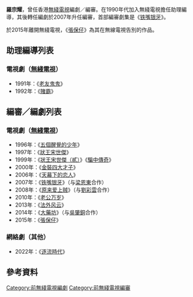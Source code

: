'''羅宗耀'''，曾任香港[[無綫電視|無綫電視]]編劇／編審。在1990年代加入無綫電視擔任助理編導，其後轉任編劇於2007年升任編審，首部編審劇集是《[[铁嘴银牙|铁嘴银牙]]》。

於2015年離開無綫電視，《[[張保仔_(2015年電視劇)|張保仔]]》為其在無線電視告別的作品。

==助理編導列表==
===電視劇（[[無綫電視|無綫電視]]）===
*1991年：《[[老友鬼鬼|老友鬼鬼]]》
*1992年：《[[賭霸_(電視劇)|賭霸]]》

==編審／編劇列表==
===電視劇（[[無綫電視|無綫電視]]）===
*1996年：《[[五個醒覺的少年|五個醒覺的少年]]》
*1997年：《[[狀王宋世傑|狀王宋世傑]]》
*1999年：《[[狀王宋世傑（貳）|狀王宋世傑（貳）]]》《[[騙中傳奇|騙中傳奇]]》
*2000年：《[[金裝四大才子|金裝四大才子]]》
*2006年：《[[天幕下的恋人|天幕下的恋人]]》
*2007年：《[[铁嘴银牙|铁嘴银牙]]》（与[[梁恩東|梁恩東]]合作）
*2008年：《[[原来爱上贼|原来爱上贼]]》（与[[劉彩雲|劉彩雲]]合作）
*2010年：《[[老公万岁|老公万岁]]》
*2013年：《[[法外风云|法外风云]]》
*2014年：《[[大藥坊|大藥坊]]》（与[[吳肇銅|吳肇銅]]合作）
*2015年：《[[張保仔_(2015年電視劇)|張保仔]]》

===網絡劇（其他）===
*2022年：《[[逐流時代|逐流時代]]》

== 參考資料 ==
{{reflist}}

{{HK-enter-bio-stub}}
[[Category:前無綫電視編劇|Category:前無綫電視編劇]]
[[Category:前無綫電視編審|Category:前無綫電視編審]]
